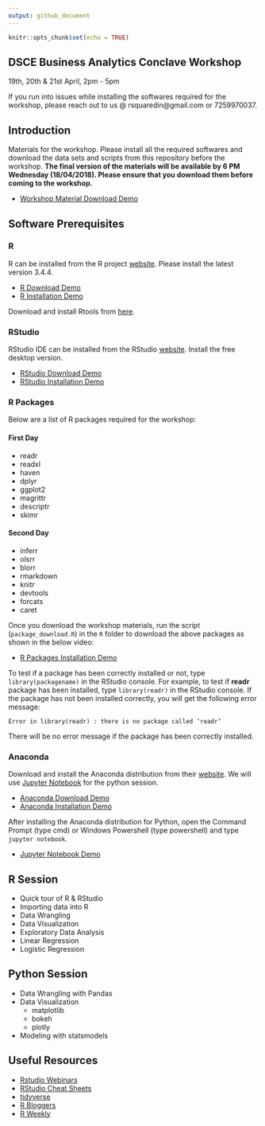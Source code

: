 ```yaml
---
output: github_document
---
```


```r
knitr::opts_chunk$set(echo = TRUE)
```

## DSCE Business Analytics Conclave Workshop

19th, 20th & 21st April, 2pm - 5pm

If you run into issues while installing the softwares required for 
the workshop, please reach out to us @ rsquaredin@gmail.com or 7259970037.

## Introduction

Materials for the workshop. Please install all the required softwares and
download the data sets and scripts from this repository before the
workshop. **The final version of the materials will be available by
6 PM Wednesday (18/04/2018). Please ensure that you download them before 
coming to the workshop.**

- [Workshop Material Download Demo](https://vimeo.com/265157284)

## Software Prerequisites

### R

R can be installed from the R project [website](https://cran.r-project.org/).
Please install the latest version 3.4.4. 

- [R Download Demo](https://vimeo.com/265157309)
- [R Installation Demo](https://vimeo.com/265157340)

Download and install Rtools from [here](http://cran.us.r-project.org/bin/windows/Rtools/).

### RStudio

RStudio IDE can be installed from the RStudio [website](https://www.rstudio.com/products/rstudio/download/). Install the free
desktop version.

- [RStudio Download Demo](https://vimeo.com/265158190)
- [RStudio Installation Demo](https://vimeo.com/265157379)

### R Packages

Below are a list of R packages required for the workshop:

#### First Day

- readr
- readxl
- haven
- dplyr
- ggplot2
- magrittr
- descriptr
- skimr

#### Second Day

- inferr
- olsrr
- blorr
- rmarkdown
- knitr
- devtools
- forcats
- caret


Once you download the workshop materials, run the script (`package_download.R`) in the `R` folder to download the above packages as shown in the below video:

- [R Packages Installation Demo](https://vimeo.com/265157256)

To test if a package has been correctly installed or not, type `library(packagename)` in the
RStudio console. For example, to test if **readr** package has been installed, type 
`library(readr)` in the RStudio console. If the package has not been installed correctly, you
will get the following error message:

`Error in library(readr) : there is no package called ‘readr’`

There will be no error message if the package has been correctly installed.

### Anaconda

Download and install the Anaconda distribution from their [website](https://www.anaconda.com/download/). We will use [Jupyter Notebook](http://jupyter.org/) for the python session.

- [Anaconda Download Demo](https://vimeo.com/265158166)
- [Anaconda Installation Demo](https://vimeo.com/265157200)

After installing the Anaconda distribution for Python, open the Command Prompt (type cmd) or Windows Powershell (type powershell)
and type `jupyter notebook`.

- [Jupyter Notebook Demo](https://vimeo.com/265161739)

## R Session

- Quick tour of R & RStudio
- Importing data into R
- Data Wrangling
- Data Visualization
- Exploratory Data Analysis
- Linear Regression
- Logistic Regression

## Python Session

- Data Wrangling with Pandas
- Data Visualization 
    - matplotlib
    - bokeh
    - plotly
- Modeling with statsmodels

## Useful Resources

- [Rstudio Webinars](https://www.rstudio.com/resources/webinars/)
- [RStudio Cheat Sheets](https://www.rstudio.com/resources/cheatsheets/)
- [tidyverse](https://www.tidyverse.org/)
- [R Bloggers](https://www.r-bloggers.com/)
- [R Weekly](https://rweekly.org/)

